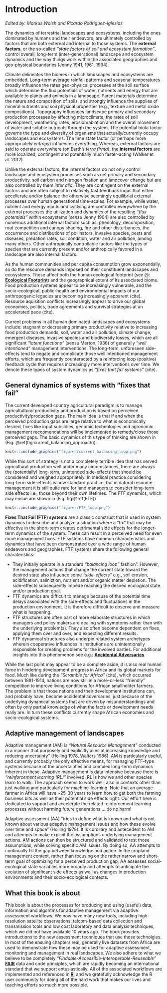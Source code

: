 # Introduction {#introduction}

*Edited by: Markus Walsh and Ricardo Rodríguez-Iglesias*

The dynamics of terrestrial landscapes and ecosystems, including the ones dominated by humans and their endeavors, are ultimately controlled by factors that are both external and internal to those systems. The **external factors**, or the so-called *"state factors of soil and ecosystem formation"*, control overall, long-term (inter-generational) landscape and ecosystem dynamics and the way things work within the associated geographies and geo-physical boundaries (Jenny 1941, 1961, 1994).

Climate delineates the biomes in which landscapes and ecosystems are embedded. Long-term average rainfall patterns and seasonal temperatures broadly influence the rates geo-physical processes at the soil surface which determine the flux potentials of water, nutrients and energy that are available to plants and animals in a landscape. Parent materials determine the nature and composition of soils, and strongly influence the supplies of mineral nutrients and soil physical properties (e.g., texture and metal oxide compositions). Topography influences landscape primary and secondary production processes by affecting microclimate, the rates of soil development, weathering rates, erosion/ablation and the overall movement of water and soluble nutrients through the system. The potential biota factor governs the type and diversity of organisms that actually/currently occupy landscapes and ecosystems. The time state factor (or perhaps more appropriately *entropy*) influences everything. Whereas, external factors are said to operate everywhere (on Earth's *terra firma*), the **internal factors** are more localized, contingent and potentially much faster-acting (Walker et al. 2012).

Unlike the external factors, the internal factors do not only control landscape and ecosystem processes such as net primary and secondary productivity, soil carbon and nitrogen fixation and landcover change but are also controlled by them *inter alia*. They are contingent on the external factors and are often subject to relatively fast feedback loops that either accellerate and/or balance the otherwise seemingly equilibrial external processes over human generational time-scales. For example, while water, nutrient and energy inputs and cyclying are controlled everywhere by the external processes the utilization and dynamics of the resulting *"flux potentials"* within ecosystems (*sensu* Jenny 1964) are also controlled by numerous additional internal factors such as: phenology, decomposition, root competition and canopy shading, fire and other disturbances, the occurrence and distributions of pollinators, invasive species, pests and diseases, predation rates, soil condition, water and air pollution, among many others. Other anthropically controllable factors like the types of species that are currently present and/or anthropically favored in a landscape are also internal factors. 

As the human communities and per capita consumption grow exponentially, so do the resource demands imposed on their constituent landscapes and ecosystems. These affect both the human ecological footprint (see @: [**Ecological Footprint**](https://www.footprintnetwork.org/our-work/ecological-footprint/)) and the geographical extent of its associated biome. Food production systems appear to be increasingly vulnerable, and the socio-ecological, public-health and environmental impacts of our anthropogenic legacies are becoming increasingly apparent (cite). Resource aquisition conflicts increasingly appear to drive our global economies, politics, trade agreements and survival strategies at an accelerated pace (cite).

Current problems in all human dominated landscapes and ecosystems include: stagnant or decreasing primary productivity relative to increasing food production demands, soil, water and air pollution, climate change, emergent diseases, invasive species and biodiversity losses, which are all significant *"latent functions"* (sensu Merton, 1936) of generally *"well intentioned"* management interventions. The long-term, unforeseen side-effects tend to negate and complicate those well intentioned management efforts, which are frequently counteracted by a reinforcing loop (positive) feedback cycle that requires increasingly more interventions over time. We denote these types of system dynamics as *"fixes that fail systems"* (cite).

## General dynamics of systems with "fixes that fail" {#fixes-that-fail}

The current developed country agricultural paradigm is to manage agricultultural productivity and production is based on perceived productivity/production gaps. The main idea is that if and when the perceived production gaps are large relative to what is economically desired, fixes like input subsidies, genomic technologies and agronomic management reccomendations will be implemented to remedy/close those perceived gaps. The basic dynamics of this type of thinking are shown in (Fig. \@ref(fig:current_balancing_approach)).

```r
knitr::include_graphics("figures/current_balancing_loop.png")
```

While this sort of strategy is not a completely terrible idea that has served agricultural production well under many circumstances, there are always the (potentially) long-term, unintended side-effects that should be considered and weighed appropriately. In medical practice considering long-term side-effects is now standard practice, but in natural resource management it is still quite rare for land managers to consider long-term side effects i.e., those beyond their own lifetimes. The FTF dynamics, which may ensue are shown in (Fig. fig:\@ref(FTF))

```r
knitr::include_graphics("figures/FTF_loop.png")
```

**Fixes That Fail (FTF) systems** are a classic construct that is used in system dynamics to describe and analyze a situation where a “fix” that may be effective in the short-term creates detrimental side effects for the longer-term dynamics of the system. These can result in a perceived need for even more management fixes. FTF systems have common characteristics and dynamics that have been demonstrated over a wide range of human endeavors and geographies. FTF systems share the following general charateristics:

* They initially operate in a standard *“balancing loop”* fashion". However, the management actions that change the current state toward the desired state also influence some *"side-effects"* e.g., soil erosion, acidification, saliniztion, nutrient and/or organic matter depletion. The side-effects subsequently impede reaching the desired ecological state and/or production goal.
* FTF dynamics are difficult to manage because of the potential time delays associated with the side-effects and fluctuations in the production environment. It is therefore difficult to observe and measure what is happening.
* FTF structures are often part of more elaborate structures in which managers and policy makers are dealing with symptoms rather than with the underlying problem(s). They also often become dependent on fixes, applying them over and over, and expecting different results.
* FTF dynamical structures also underpin related system archetypes wherein cooperative influences in institutions are unintentionally responsible for creating problems for the involved parties. For additional insights into this phenomenon see e.g.: [**Accidental Adversaries**](https://thesystemsthinker.com/accidental-adversaries-when-friends-become-foes/).

While the last point may appear to be a complete aside, it is also real human force in hindering development progress in Africa and its global markets for food. Much like during the *"Scramble for Africa"* (cite), which occurred between 1881-1914, nations are now still in a more-or-less "friendly" competition to improve living conditions for African smallholder farmers. The problem is that those nations and their development institutions can, and probably have, become accidental adversaries, just because of the underlying dynamical systems that are driven by misunderstandings and often by only partial knowledge of what the facts or development needs really are. In turn these conflicts currently shape African economies and socio-ecological systems.

## Adaptive management of landscapes {#adaptive-management}

Adaptive management (AM) is *“Natural Resource Management"* conducted in a manner that purposely and explicitly aims at increasing knowledge and reducing uncertainty” (Holling 1978, Walters 1986). AM is particularly useful, and currently probably the only effective means, for managing FTF-type systems because of the uncertainties and complex long-term dynamics inherent in these. Adaptive management is data intensive because there is *"reinforcement learning (RL)"* involved. RL is how we and other species learn to walk. The approach seems to work well, also in contexts other than just walking and particularly for machine-learning. Note that an average farmer in Africa will have ~25-30 years to learn how to get both the farming business bits as well as their potential side effects right. Our effort here is dedicated to support and accelerate the related reinforcement learning processes without harming future generations ... do no harm!

Adaptive assessment (AA) “tries to define what is known and what is not known about various adaptive management issues and how these evolve over time and space” (Holling 1978). It is corollary and antecedent to AM and attempts to make explicit the assumptions underlying management actions. AM actions can then be structured and validated to test those assumptions, while solving specific AM issues. By doing so, AA attempts to continually fill the gap between knowledge and action. In the cropland management context, rather than focusing on the rather narrow and short-term goal of optimizing for a perceived production gap, AA assesses social-ecological state variables more broadly and attempts to anticipate the evolution of significant side effects as well as changes in production environments and their socio-ecological contexts.

## What this book is about {#about}

This book is about the processes for producing and using (useful) data, information and algoritms for adaptive management via adaptive assessment workflows. We now have many new tools, including high-resolution satellite observations, telcom-based data collection and transmission tools and low cost laboratory and data analysis techniques, which we did not have available 10 years ago. The book provides introductions to the new assessment techniques that use those technolgies. In most of the ensuing chapters real, generally live datasets from Africa are used to demonstrate how these may be used for adaptive assessment, monitoring and management in real landscapes. We also adhere to what we believe to be completely *"Findable-Accessible-Interoperable-Reuseable"* [**FAIR**](https://www.go-fair.org/fair-principles/) data and code principles, which are rapidly becoming an international standard that we support entusiastically. All of the associated workflows are implemented and referenced in [**R**](https://www.r-project.org/), and we gratefully acknowledge the R user community for doing all of the hard work that makes our lives and teaching efforts so much more possible.

